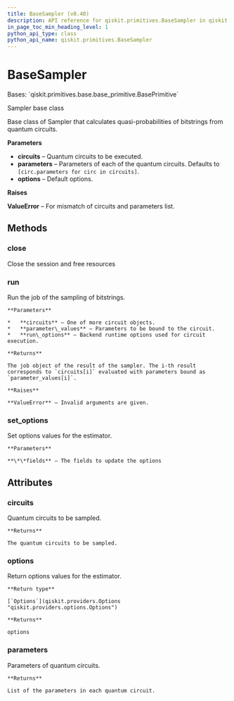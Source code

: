 ```yaml
---
title: BaseSampler (v0.40)
description: API reference for qiskit.primitives.BaseSampler in qiskit v0.40
in_page_toc_min_heading_level: 1
python_api_type: class
python_api_name: qiskit.primitives.BaseSampler
---
```


# BaseSampler

<Class id="qiskit.primitives.BaseSampler" isDedicatedPage={true} github="https://github.com/qiskit/qiskit/tree/stable/0.23/qiskit/primitives/base/base_sampler.py" signature="BaseSampler(circuits: Iterable[QuantumCircuit] | QuantumCircuit | None = None, parameters: Iterable[Iterable[Parameter]] | None = None, **kwargs)" modifiers="class">
  Bases: `qiskit.primitives.base.base_primitive.BasePrimitive`

  Sampler base class

  Base class of Sampler that calculates quasi-probabilities of bitstrings from quantum circuits.

  **Parameters**

  *   **circuits** – Quantum circuits to be executed.
  *   **parameters** – Parameters of each of the quantum circuits. Defaults to `[circ.parameters for circ in circuits]`.
  *   **options** – Default options.

  **Raises**

  **ValueError** – For mismatch of circuits and parameters list.

  ## Methods

  <span id="qiskit-primitives-basesampler-close" />

  ### close

  <Function id="qiskit.primitives.BaseSampler.close" signature="BaseSampler.close()">
    Close the session and free resources
  </Function>

  <span id="qiskit-primitives-basesampler-run" />

  ### run

  <Function id="qiskit.primitives.BaseSampler.run" signature="BaseSampler.run(circuits, parameter_values=None, **run_options)">
    Run the job of the sampling of bitstrings.

    **Parameters**

    *   **circuits** – One of more circuit objects.
    *   **parameter\_values** – Parameters to be bound to the circuit.
    *   **run\_options** – Backend runtime options used for circuit execution.

    **Returns**

    The job object of the result of the sampler. The i-th result corresponds to `circuits[i]` evaluated with parameters bound as `parameter_values[i]`.

    **Raises**

    **ValueError** – Invalid arguments are given.
  </Function>

  <span id="qiskit-primitives-basesampler-set-options" />

  ### set\_options

  <Function id="qiskit.primitives.BaseSampler.set_options" signature="BaseSampler.set_options(**fields)">
    Set options values for the estimator.

    **Parameters**

    **\*\*fields** – The fields to update the options
  </Function>

  ## Attributes

  ### circuits

  <Attribute id="qiskit.primitives.BaseSampler.circuits">
    Quantum circuits to be sampled.

    **Returns**

    The quantum circuits to be sampled.
  </Attribute>

  ### options

  <Attribute id="qiskit.primitives.BaseSampler.options">
    Return options values for the estimator.

    **Return type**

    [`Options`](qiskit.providers.Options "qiskit.providers.options.Options")

    **Returns**

    options
  </Attribute>

  ### parameters

  <Attribute id="qiskit.primitives.BaseSampler.parameters">
    Parameters of quantum circuits.

    **Returns**

    List of the parameters in each quantum circuit.
  </Attribute>
</Class>

